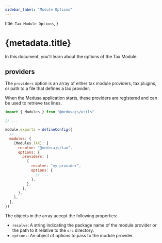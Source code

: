 ```yaml
---
sidebar_label: "Module Options"
---
```



  title: `Tax Module Options`,
}

# {metadata.title}

In this document, you'll learn about the options of the Tax Module.

## providers

The `providers` option is an array of either tax module providers, tax plugins, or path to a file that defines a tax provider.

When the Medusa application starts, these providers are registered and can be used to retrieve tax lines.

```js title="medusa-config.js"
import { Modules } from "@medusajs/utils"

// ...

module.exports = defineConfig({
  // ...
  modules: {
    [Modules.TAX]: {
      resolve: "@medusajs/tax",
      options: {
        providers: [
          {
            resolve: "my-provider",
            options: {
              // ...
            },
          },
        ],
      },
    },
  },
})
```

The objects in the array accept the following properties:

- `resolve`: A string indicating the package name of the module provider or the path to it relative to the `src` directory.
- `options`: An object of options to pass to the module provider.
